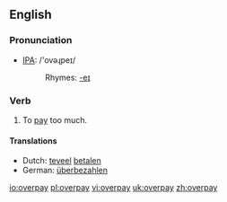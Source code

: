 ==English==
=== Pronunciation ===
*[[w:IPA|IPA]]: /'ovəɻpeɪ/
*:Rhymes: [[Rhymes:English:-eɪ|-eɪ]]

=== Verb ===
{{en-verb|overpays|overpaying|overpaid}}
# To [[pay]] too much.

==== Translations ====
*Dutch: [[teveel]] [[betalen]]
*German: [[überbezahlen]]

[[io:overpay]]
[[pl:overpay]]
[[vi:overpay]]
[[uk:overpay]]
[[zh:overpay]]